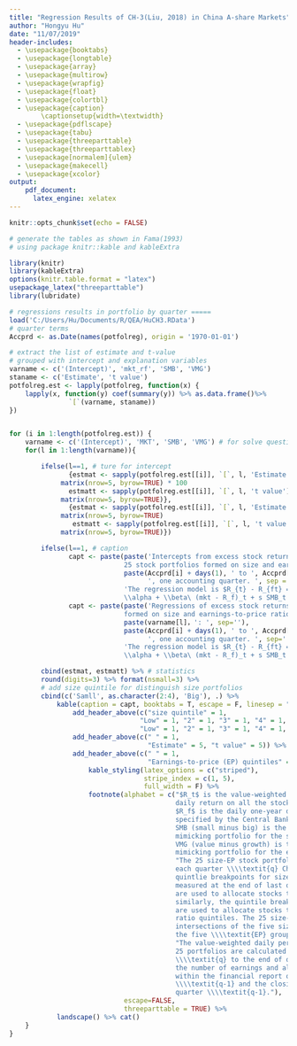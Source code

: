 ```yaml
---
title: "Regression Results of CH-3(Liu, 2018) in China A-share Markets"
author: "Hongyu Hu"
date: "11/07/2019"
header-includes:
  - \usepackage{booktabs}
  - \usepackage{longtable}
  - \usepackage{array}
  - \usepackage{multirow}
  - \usepackage{wrapfig}
  - \usepackage{float}
  - \usepackage{colortbl}
  - \usepackage{caption}
        \captionsetup{width=\textwidth}
  - \usepackage{pdflscape}
  - \usepackage{tabu}
  - \usepackage{threeparttable}
  - \usepackage{threeparttablex}
  - \usepackage[normalem]{ulem}
  - \usepackage{makecell}
  - \usepackage{xcolor}
output:
    pdf_document:
      latex_engine: xelatex
---
```


```r
knitr::opts_chunk$set(echo = FALSE)
```    

```r

# generate the tables as shown in Fama(1993)
# using package knitr::kable and kableExtra

library(knitr)
library(kableExtra)
options(knitr.table.format = "latex")
usepackage_latex("threeparttable")
library(lubridate)

# regressions results in portfolio by quarter =====
load('C:/Users/Hu/Documents/R/QEA/HuCH3.RData')
# quarter terms
Accprd <- as.Date(names(potfolreg), origin = '1970-01-01')

# extract the list of estimate and t-value
# grouped with intercept and explanation variables
varname <- c('(Intercept)', 'mkt_rf', 'SMB', 'VMG')
staname <- c('Estimate', 't value')
potfolreg.est <- lapply(potfolreg, function(x) {
    lapply(x, function(y) coef(summary(y)) %>% as.data.frame()%>% 
               `[`(varname, staname))
})


for (i in 1:length(potfolreg.est)) {
    varname <- c('(Intercept)', 'MKT', 'SMB', 'VMG') # for solve question about underline
    for(l in 1:length(varname)){

        ifelse(l==1, # ture for intercept
               {estmat <- sapply(potfolreg.est[[i]], `[`, l, 'Estimate') %>% 
             matrix(nrow=5, byrow=TRUE) * 100
               estmatt <- sapply(potfolreg.est[[i]], `[`, l, 't value') %>% 
             matrix(nrow=5, byrow=TRUE)},
               {estmat <- sapply(potfolreg.est[[i]], `[`, l, 'Estimate') %>% 
             matrix(nrow=5, byrow=TRUE)
                estmatt <- sapply(potfolreg.est[[i]], `[`, l, 't value') %>% 
             matrix(nrow=5, byrow=TRUE)})

        ifelse(l==1, # caption
               capt <- paste(paste('Intercepts from excess stock return regressions for
                             25 stock portfolios formed on size and earnings-to-price ratio: ',
                             paste(Accprd[i] + days(1), ' to ', Accprd[i] %m+% months(3),
                                   ', one accounting quarter. ', sep = '')),
                             'The regression model is $R_{t} - R_{ft} =
                             \\alpha + \\beta\ (mkt - R_f)_t + s SMB_t + v VMG_t + \\epsilon_t$.'),
               capt <- paste(paste('Regressions of excess stock returns on 25 stock portfolios
                             formed on size and earnings-to-price ratio on the stock-market returns, ',
                             paste(varname[l]，': ', sep=''),
                             paste(Accprd[i] + days(1), ' to ', Accprd[i] %m+% months(3), 
                                   ', one accounting quarter. ', sep='')),
                             'The regression model is $R_{t} - R_{ft} =
                             \\alpha + \\beta\ (mkt - R_f)_t + s SMB_t + v VMG_t + \\epsilon_t$.'))

        cbind(estmat, estmatt) %>% # statistics
        round(digits=3) %>% format(nsmall=3) %>%
        # add size quintile for distinguish size portfolios
        cbind(c('Samll', as.character(2:4), 'Big'), .) %>%
            kable(caption = capt, booktabs = T, escape = F, linesep = "") %>%
                add_header_above(c("size quintile" = 1,
                                 "Low" = 1, "2" = 1, "3" = 1, "4" = 1, "High" = 1,
                                 "Low" = 1, "2" = 1, "3" = 1, "4" = 1, "High" = 1)) %>%
                add_header_above(c(" " = 1,
                                   "Estimate" = 5, "t value" = 5)) %>%
                add_header_above(c(" " = 1,
                                   "Earnings-to-price (EP) quintiles" = 10), italic = T) %>%
                    kable_styling(latex_options = c("striped"),
                                  stripe_index = c(1, 5),
                                  full_width = F) %>%
                    footnote(alphabet = c("$R_t$ is the value-weighted percent
                                          daily return on all the stocks in the 25 size-EP portfolios.
                                          $R_f$ is the daily one-year deposit interest rate
                                          specified by the Central Bank of China.
                                          SMB (small minus big) is the return on the
                                          mimicking portfolio for the size factor in stock returns.
                                          VMG (value minus growth) is the return on the
                                          mimicking portfolio for the earnings-to-price factor.",
                                          "The 25 size-EP stock portfolios are formed as follows.
                                          each quarter \\\\textit{q} Chinese A-share markets
                                          quintlie breakpoints for size, \\\\textit{ME},
                                          measured at the end of last quarter \\\\textit{q-1},
                                          are used to allocate stocks to five size quintiles.
                                          similarly, the quintile breakpoints for \\\\textit{EP}
                                          are used to allocate stocks to five earnings-to-price
                                          ratio quintiles. The 25 size-EP portfolios are the
                                          intersections of the five size and
                                          the five \\\\textit{EP} groups.",
                                          "The value-weighted daily percent returns on the
                                          25 portfolios are calculated form the begining of quarter
                                          \\\\textit{q} to the end of quarter \\\\textit{q} using
                                          the number of earnings and all common shares
                                          within the financial report of accounting quarter
                                          \\\\textit{q-1} and the closing price at the last day of
                                          quarter \\\\textit{q-1}."),
                             escape=FALSE,
                             threeparttable = TRUE) %>%
            landscape() %>% cat()
    }
}

```

